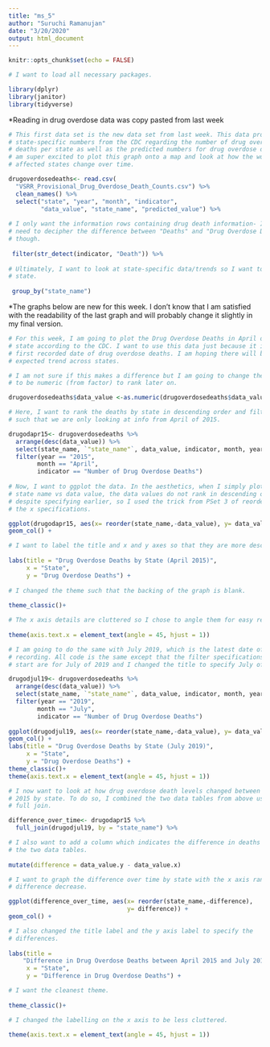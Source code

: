 ```yaml
---
title: "ms_5"
author: "Suruchi Ramanujan"
date: "3/20/2020"
output: html_document
---
```


```r
knitr::opts_chunk$set(echo = FALSE)

# I want to load all necessary packages. 

library(dplyr)
library(janitor)
library(tidyverse)
```

*Reading in drug overdose data was copy pasted from last week
```r

# This first data set is the new data set from last week. This data provides
# state-specific numbers from the CDC regarding the number of drug overdose
# deaths per state as well as the predicted numbers for drug overdose deaths. I
# am super excited to plot this graph onto a map and look at how the worst
# affected states change over time.

drugoverdosedeaths<- read.csv(
  "VSRR_Provisional_Drug_Overdose_Death_Counts.csv") %>%
  clean_names() %>%
  select("state", "year", "month", "indicator", 
         "data_value", "state_name", "predicted_value") %>%
  
# I only want the information rows containing drug death information- I still
# need to decipher the difference between "Deaths" and "Drug Overdose Deaths"
# though.
  
 filter(str_detect(indicator, "Death")) %>%
  
# Ultimately, I want to look at state-specific data/trends so I want to group by
# state.
  
 group_by("state_name")
```

*The graphs below are new for this week. I don't know that I am satisfied with the readability of the last graph and will probably change it slightly in my final version.

```r

# For this week, I am going to plot the Drug Overdose Deaths in April of 2015 by
# state according to the CDC. I want to use this data just because it is the
# first recorded date of drug overdose deaths. I am hoping there will be some
# expected trend across states.

# I am not sure if this makes a difference but I am going to change the variable
# to be numeric (from factor) to rank later on.

drugoverdosedeaths$data_value <-as.numeric(drugoverdosedeaths$data_value)

# Here, I want to rank the deaths by state in descending order and filter them
# such that we are only looking at info from April of 2015.

drugodapr15<- drugoverdosedeaths %>%
  arrange(desc(data_value)) %>%
  select(state_name, `"state_name"`, data_value, indicator, month, year) %>%
  filter(year == "2015",
        month == "April",
        indicator == "Number of Drug Overdose Deaths") 
  
# Now, I want to ggplot the data. In the aesthetics, when I simply plot the
# state name vs data value, the data values do not rank in descending order
# despite specifying earlier, so I used the trick from PSet 3 of reordering in
# the x specifications.

ggplot(drugodapr15, aes(x= reorder(state_name,-data_value), y= data_value)) +
geom_col() +

# I want to label the title and x and y axes so that they are more descriptive.
  
labs(title = "Drug Overdose Deaths by State (April 2015)", 
     x = "State", 
     y = "Drug Overdose Deaths") +
  
# I changed the theme such that the backing of the graph is blank.
  
theme_classic()+ 

# The x axis details are cluttered so I chose to angle them for easy reading.
  
theme(axis.text.x = element_text(angle = 45, hjust = 1))
```
```r

# I am going to do the same with July 2019, which is the latest date of
# recording. All code is the same except that the filter specifications at the
# start are for July of 2019 and I changed the title to specify July of 2019.

drugodjul19<- drugoverdosedeaths %>%
  arrange(desc(data_value)) %>%
  select(state_name, `"state_name"`, data_value, indicator, month, year) %>%
  filter(year == "2019",
        month == "July",
        indicator == "Number of Drug Overdose Deaths") 
  
ggplot(drugodjul19, aes(x= reorder(state_name,-data_value), y= data_value)) +
geom_col() +
labs(title = "Drug Overdose Deaths by State (July 2019)", 
     x = "State", 
     y = "Drug Overdose Deaths") +
theme_classic()+ 
theme(axis.text.x = element_text(angle = 45, hjust = 1))
```

```r

# I now want to look at how drug overdose death levels changed between 2019 and
# 2015 by state. To do so, I combined the two data tables from above using a
# full join.

difference_over_time<- drugodapr15 %>%
  full_join(drugodjul19, by = "state_name") %>%

# I also want to add a column which indicates the difference in deaths between
# the two data tables.
  
mutate(difference = data_value.y - data_value.x)

# I want to graph the difference over time by state with the x axis ranking the
# difference decrease.

ggplot(difference_over_time, aes(x= reorder(state_name,-difference), 
                                 y= difference)) +
geom_col() +

# I also changed the title label and the y axis label to specify the
# differences.
  
labs(title = 
    "Difference in Drug Overdose Deaths between April 2015 and July 2019", 
     x = "State", 
     y = "Difference in Drug Overdose Deaths") +

# I want the cleanest theme.
  
theme_classic()+ 

# I changed the labelling on the x axis to be less cluttered.

theme(axis.text.x = element_text(angle = 45, hjust = 1))
```

